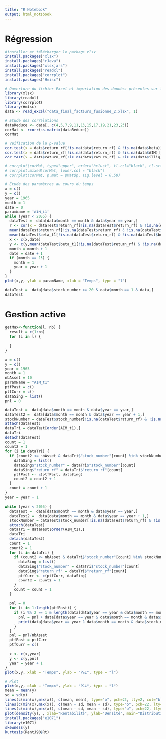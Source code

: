 ```yaml
---
title: "R Notebook"
output: html_notebook
---
```


# Régression

``` r
#installer et télécharger le package xlsx
install.packages("xlsx")
install.packages("rJava")
install.packages("xlsxjars")
install.packages("readxl")
install.packages("corrplot")
install.packages("Hmisc")
```

```r
# Ouverture du fichier Excel et importation des données présentes sur la feuille 1
library(xlsx)
library(readxl)
library(corrplot)
library(Hmisc)
data <- read_excel("data_final_facteurs_fusionne_2.xlsx", 1)
```

```r
# Etude des correlations
dataReduce <- data[, c(4,5,7,9,11,13,15,17,19,21,23,25)]
corMat <- rcorr(as.matrix(dataReduce))
corMat
```

```r
# Veification de la p-value
cor.test(x = data$return_rf[!is.na(data$return_rf) & !is.na(data$beta)], y = data$beta[!is.na(data$return_rf) & !is.na(data$beta)])
cor.test(x = data$return_rf[!is.na(data$return_rf) & !is.na(data$AIM)], y = data$AIM[!is.na(data$return_rf) & !is.na(data$AIM)])
cor.test(x = data$return_rf[!is.na(data$return_rf) & !is.na(data$illiq_amihud)], y = data$illiq_amihud[!is.na(data$return_rf) & !is.na(data$illiq_amihud)])
```


```r
# corrplot(corMat, type="upper", order="hclust", tl.col="black", tl.srt=45)
# corrplot.mixed(corMat, lower.col = "black")
# corrplot(corMat, p.mat = pMat$p, sig.level = 0.50)
```


```r
# Etude des paramètres au cours du temps
x = c()
y = c()
year = 1965
month = 1
date = 0
paramName = "AIM_t1"
while (year < 2005) {
  dataTest =  data[data$month == month & data$year == year,]
  r <- cor(x = dataTest$return_rf[!is.na(dataTest$return_rf) & !is.na(dataTest$beta_t1)], y = dataTest$beta_t1[!is.na(dataTest$return_rf) & !is.na(dataTest$beta_t1)], method = "pearson")
  mean(dataTest$return_rf[!is.na(dataTest$return_rf) & !is.na(dataTest$beta_t1)])
  mean(dataTest$beta_t1[!is.na(dataTest$return_rf) & !is.na(dataTest$beta_t1)])
  x <- c(x,date)
  y <- c(y,mean(dataTest$beta_t1[!is.na(dataTest$return_rf) & !is.na(dataTest$beta_t1)]))
  month = month + 1
  date = date + 1
  if (month == 13) {
    month = 1
    year = year + 1
  }
}
plot(x,y, ylab = paramName, xlab = "Temps", type = "l")
```

```r
dataTest =  data[data$stock_number <= 20 & data$month == 1 & data,]
dataTest
```
# Gestion active

```r
getMax<-function(l, nb) {
  result = c(1:nb)
  for (i in l) {
    
  }
}
```

```r
x = c()
y = c()
year = 1965
month = 1
nbAsset = 10
paramName = "AIM_t1"
ptfPast = c()
ptfCurr = c()
dataSing = list()
pnl = 0

dataTest =  data[data$month == month & data$year == year,]
dataTest2 =  data[data$month == month & data$year == year + 1,]
stockNumber = dataTest$stock_number[!is.na(dataTest$return_rf) & !is.na(dataTest2$return_rf)]
attach(dataTest)
dataTri = dataTest[order(AIM_t1),]
dataTri
detach(dataTest)
count = 1
count2 = 1
for (i in dataTri) {
  if (count2 <= nbAsset & dataTri$"stock_number"[count] %in% stockNumber) {
    dataSing = list()
    dataSing$"stock_number" = dataTri$"stock_number"[count]
    dataSing$"return_rf" = dataTri$"return_rf"[count]
    ptfPast <- c(ptfPast, dataSing)
    count2 = count2 + 1
  }
  count = count + 1
}
year = year + 1
  
while (year < 2005) {
  dataTest =  data[data$month == month & data$year == year,]
  dataTest2 =  data[data$month == month & data$year == year + 1,]
  stockNumber = dataTest$stock_number[!is.na(dataTest$return_rf) & !is.na(dataTest2$return_rf)]
  attach(dataTest)
  dataTri = dataTest[order(AIM_t1),]
  dataTri
  detach(dataTest)
  count = 1
  count2 = 1
  for (i in dataTri) {
    if (count2 <= nbAsset & dataTri$"stock_number"[count] %in% stockNumber) {
      dataSing = list()
      dataSing$"stock_number" = dataTri$"stock_number"[count]
      dataSing$"return_rf" = dataTri$"return_rf"[count]
      ptfCurr <- c(ptfCurr, dataSing)
      count2 = count2 + 1
    }
    count = count + 1
  }
  
  pnl = 0
  for (i in 1:length(ptfPast)) {
    if (i %% 2 == 1 & length(data[data$year == year & data$month == month & data$stock_number == ptfPast[i],]$return_rf) != 0) {
      pnl = pnl + data[data$year == year & data$month == month & data$stock_number == ptfPast[i],]$return_rf
      print(data[data$year == year & data$month == month & data$stock_number == ptfPast[i],]$return_rf)
    }
  }
  pnl = pnl/nbAsset
  ptfPast = ptfCurr
  ptfCurr = c()
  
  x <- c(x,year)
  y <- c(y,pnl)
  year = year + 1
}
plot(x,y, xlab = "Temps", ylab = "P&L", type = "l")
```

```r
# Plot
plot(x,y, xlab = "Temps", ylab = "P&L", type = "l")
mean = mean(y)
sd = sd(y)
lines(c(min(x),max(x)), c(mean, mean), type="o", pch=22, lty=2, col="blue")
lines(c(min(x),max(x)), c(mean + sd, mean + sd), type="o", pch=22, lty=2, col="red")
lines(c(min(x),max(x)), c(mean - sd, mean - sd), type="o", pch=22, lty=2, col="red")
plot(density(y), , xlab="Rentabilité", ylab="Densité", main="Distribution des rentabilités du portefeuille")
install.packages("e1071")
library(e1071)
skewness(y)
kurtosis(RentJ90$Rt)
```

